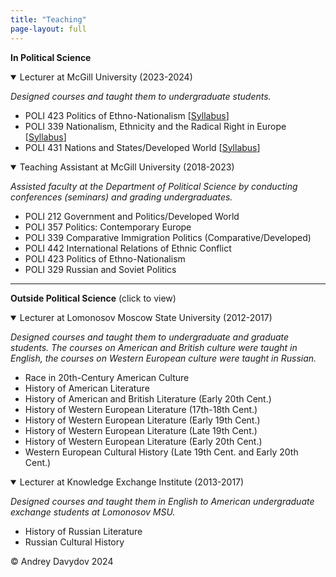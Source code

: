---
title: "Teaching"
page-layout: full
---

**In Political Science**

<details open style="width: 100%;">

<summary>Lecturer at McGill University (2023-2024)</summary>

*Designed courses and taught them to undergraduate students.*

-   POLI 423 Politics of Ethno-Nationalism \[[Syllabus](POLI423_EthnoNationalism_syllabus.pdf){target="_blank"}\]
-   POLI 339 Nationalism, Ethnicity and the Radical Right in Europe \[[Syllabus](POLI339_NatRRightEurope_syllabus.pdf){target="_blank"}\]
-   POLI 431 Nations and States/Developed World \[[Syllabus](POLI431_NationsStates_syllabus.pdf){target="_blank"}\]

</details>

<details open style="width: 100%;">

<summary>Teaching Assistant at McGill University (2018-2023)</summary>

*Assisted faculty at the Department of Political Science by conducting conferences (seminars) and grading undergraduates.*

-   POLI 212 Government and Politics/Developed World
-   POLI 357 Politics: Contemporary Europe
-   POLI 339 Comparative Immigration Politics (Comparative/Developed)
-   POLI 442 International Relations of Ethnic Conflict
-   POLI 423 Politics of Ethno-Nationalism
-   POLI 329 Russian and Soviet Politics

</details>

------------------------------------------------------------------------

**Outside Political Science** (click to view)

<details open style="width: 100%;">

<summary>Lecturer at Lomonosov Moscow State University (2012-2017)</summary>

*Designed courses and taught them to undergraduate and graduate students. The courses on American and British culture were taught in English, the courses on Western European culture were taught in Russian.*

-   Race in 20th-Century American Culture
-   History of American Literature
-   History of American and British Literature (Early 20th Cent.)
-   History of Western European Literature (17th-18th Cent.)
-   History of Western European Literature (Early 19th Cent.)
-   History of Western European Literature (Late 19th Cent.)
-   History of Western European Literature (Early 20th Cent.)
-   Western European Cultural History (Late 19th Cent. and Early 20th Cent.)

</details>

<details open style="width: 100%;">

<summary>Lecturer at Knowledge Exchange Institute (2013-2017)</summary>

*Designed courses and taught them in English to American undergraduate exchange students at Lomonosov MSU.*

-   History of Russian Literature
-   Russian Cultural History

</details>

<footer>

<p>© Andrey Davydov 2024</p>

</footer>
